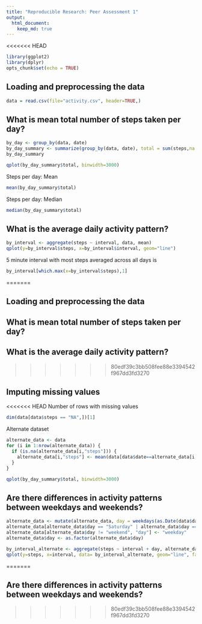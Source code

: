 ```yaml
---
title: "Reproducible Research: Peer Assessment 1"
output: 
  html_document:
    keep_md: true
---
```

<<<<<<< HEAD
```r
library(ggplot2)
library(dplyr)
opts_chunk$set(echo = TRUE)
```

## Loading and preprocessing the data
```r
data = read.csv(file="activity.csv", header=TRUE,)
```

## What is mean total number of steps taken per day?
```r
by_day <- group_by(data, date)
by_day_summary <- summarize(group_by(data, date), total = sum(steps,na.rm=TRUE))
by_day_summary

qplot(by_day_summary$total, binwidth=3000)
```

Steps per day: Mean
```r
mean(by_day_summary$total)
```

Steps per day: Median
```r
median(by_day_summary$total)
```


## What is the average daily activity pattern?
```r
by_interval <- aggregate(steps ~ interval, data, mean)
qplot(y=by_interval$steps, x=by_interval$interval, geom="line")
```

5 minute interval with most steps averaged across all days is
```r
by_interval[which.max(x=by_interval$steps),1]
```
=======


## Loading and preprocessing the data



## What is mean total number of steps taken per day?



## What is the average daily activity pattern?

>>>>>>> 80edf39c3bb508fee88e3394542f967dd3fd3270


## Imputing missing values

<<<<<<< HEAD
Number of rows with missing values
```r
dim(data[data$steps == "NA",])[1]
```

Alternate dataset
```r
alternate_data <- data
for (i in 1:nrow(alternate_data)) {
  if (is.na(alternate_data[i,"steps"])) {
    alternate_data[i,"steps"] <- mean(data[data$date==alternate_data[i,"date"],"steps"])
  }
}

qplot(by_day_summary$total, binwidth=3000)
```

## Are there differences in activity patterns between weekdays and weekends?
```r
alternate_data <- mutate(alternate_data, day = weekdays(as.Date(data$date,format="%Y-%m-%d")))
alternate_data[alternate_data$day == "Saturday" | alternate_data$day == "Sunday", "day"] <- "weekend" 
alternate_data[alternate_data$day != "weekend", "day"] <- "weekday" 
alternate_data$day <- as.factor(alternate_data$day)

by_interval_alternate <- aggregate(steps ~ interval + day, alternate_data, mean)
qplot(y=steps, x=interval, data= by_interval_alternate, geom="line", facets=day ~ .)
```
=======


## Are there differences in activity patterns between weekdays and weekends?
>>>>>>> 80edf39c3bb508fee88e3394542f967dd3fd3270
